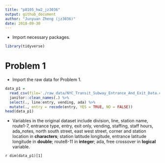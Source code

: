 ```yaml
---
title: "p8105_hw2_jz3036"
output: github_document
author: "Junyuan Zheng (jz3036)"
date: 2018-09-30
---
```


* Import necessary packages.
```r
library(tidyverse)
```


# Problem 1

* Import the raw data for Problem 1.
```r
data_p1 = 
  read_csv(file='./raw_data/NYC_Transit_Subway_Entrance_And_Exit_Data.csv') %>%
  janitor::clean_names(.) %>%
  select(., line:entry, vending, ada) %>%
  mutate(., entry = recode(entry, YES = TRUE, NO = FALSE))
head(data_p1)
```

* Variables in the original dataset include division, line, station name, route1-7, entrance type, entry, exit only, vending, staffing, staff hours, ada_notes, north south street, east west street, corner and station location in __characters__; station latitude longitude, entrance latitude longitude in __double__; route8-11 in __integer__; ada, free crossover in __logical__ variable.

`r dim(data_p1)[1]`
